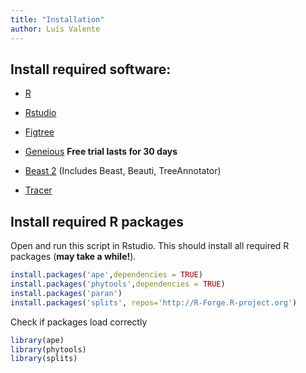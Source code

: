 ```yaml
---
title: "Installation"
author: Luís Valente
---
```


## Install required software:

-   [R](https://www.r-project.org)

-   [Rstudio](https://posit.co)

-   [Figtree](https://github.com/rambaut/figtree/releases)

-   [Geneious](https://manage.geneious.com/free-trial) **Free trial lasts for 30 days**

-   [Beast 2](https://www.beast2.org) (Includes Beast, Beauti, TreeAnnotator)

-   [Tracer](https://github.com/beast-dev/tracer/releases/tag/v1.7.2 )



## Install required R packages

Open and run this script in Rstudio. This should install all required R packages (**may take a while!**).

```r
install.packages('ape',dependencies = TRUE)
install.packages('phytools',dependencies = TRUE)
install.packages('paran')
install.packages('splits', repos='http://R-Forge.R-project.org')
```

Check if packages load correctly

```r
library(ape)
library(phytools)
library(splits)
```

